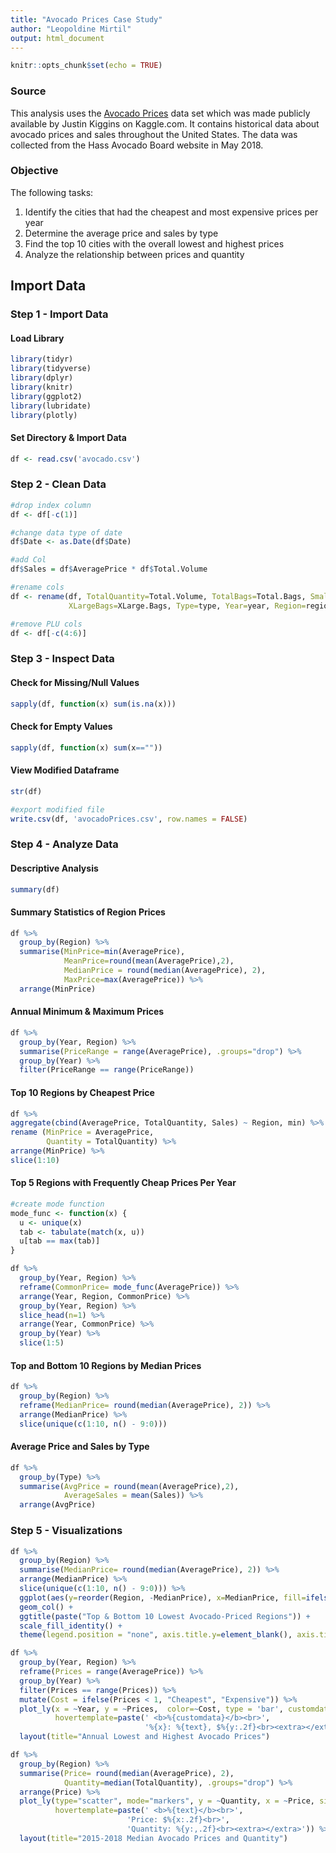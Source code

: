 ---
title: "Avocado Prices Case Study"
author: "Leopoldine Mirtil"
output: html_document
---

```{r setup, include=FALSE}
knitr::opts_chunk$set(echo = TRUE)
```

### Source

This analysis uses the [Avocado Prices](https://www.kaggle.com/datasets/neuromusic/avocado-prices) data set which was made publicly available by Justin Kiggins on Kaggle.com. It contains historical data about avocado prices and sales throughout the United States. The data was collected from the Hass Avocado Board website in May 2018.

 
### Objective

The following tasks: 

1. Identify the cities that had the cheapest and most expensive prices per year 
2. Determine the average price and sales by type 
3. Find the top 10 cities with the overall lowest and highest prices
4. Analyze the relationship between prices and quantity


## Import Data

### Step 1 - Import Data

#### Load Library

```{r, message=FALSE, warning=FALSE}
library(tidyr)
library(tidyverse)
library(dplyr)
library(knitr)
library(ggplot2)
library(lubridate)
library(plotly)
```

#### Set Directory & Import Data

```{r}
df <- read.csv('avocado.csv')
```


### Step 2 - Clean Data

```{r}
#drop index column
df <- df[-c(1)]

#change data type of date 
df$Date <- as.Date(df$Date)

#add Col
df$Sales = df$AveragePrice * df$Total.Volume

#rename cols 
df <- rename(df, TotalQuantity=Total.Volume, TotalBags=Total.Bags, SmallBags=Small.Bags, LargeBags=Large.Bags, 
             XLargeBags=XLarge.Bags, Type=type, Year=year, Region=region)

#remove PLU cols 
df <- df[-c(4:6)] 
```


### Step 3 - Inspect Data

#### Check for Missing/Null Values

```{r}
sapply(df, function(x) sum(is.na(x)))
```

#### Check for Empty Values

```{r}
sapply(df, function(x) sum(x==""))
```
#### View Modified Dataframe

```{r}
str(df)
```


```{r, echo=FALSE}
#export modified file
write.csv(df, 'avocadoPrices.csv', row.names = FALSE)
```


### Step 4 - Analyze Data

#### Descriptive Analysis

```{r}
summary(df)
```

#### Summary Statistics of Region Prices

```{r}
df %>%
  group_by(Region) %>%
  summarise(MinPrice=min(AveragePrice),
            MeanPrice=round(mean(AveragePrice),2),
            MedianPrice = round(median(AveragePrice), 2),
            MaxPrice=max(AveragePrice)) %>%
  arrange(MinPrice) 
```


#### Annual Minimum & Maximum Prices 

```{r, warning=FALSE, message=FALSE}
df %>%
  group_by(Year, Region) %>%
  summarise(PriceRange = range(AveragePrice), .groups="drop") %>%
  group_by(Year) %>%
  filter(PriceRange == range(PriceRange))
```


#### Top 10 Regions by Cheapest Price

```{r}
df %>%
aggregate(cbind(AveragePrice, TotalQuantity, Sales) ~ Region, min) %>%
rename (MinPrice = AveragePrice,
        Quantity = TotalQuantity) %>%
arrange(MinPrice) %>%
slice(1:10)
```


#### Top 5 Regions with Frequently Cheap Prices Per Year

```{r}
#create mode function
mode_func <- function(x) {
  u <- unique(x)
  tab <- tabulate(match(x, u))
  u[tab == max(tab)]
}

df %>%
  group_by(Year, Region) %>%
  reframe(CommonPrice= mode_func(AveragePrice)) %>%
  arrange(Year, Region, CommonPrice) %>%
  group_by(Year, Region) %>%
  slice_head(n=1) %>%
  arrange(Year, CommonPrice) %>%
  group_by(Year) %>%
  slice(1:5) 
```

#### Top and Bottom 10 Regions by Median Prices 

```{r}
df %>%
  group_by(Region) %>%
  reframe(MedianPrice= round(median(AveragePrice), 2)) %>%
  arrange(MedianPrice) %>%
  slice(unique(c(1:10, n() - 9:0))) 
```

#### Average Price and Sales by Type

```{r}
df %>%
  group_by(Type) %>%
  summarise(AvgPrice = round(mean(AveragePrice),2), 
            AverageSales = mean(Sales)) %>%
  arrange(AvgPrice)
```


### Step 5 - Visualizations

```{r, echo=FALSE, warning=FALSE}
df %>%
  group_by(Region) %>%
  summarise(MedianPrice= round(median(AveragePrice), 2)) %>%
  arrange(MedianPrice) %>%
  slice(unique(c(1:10, n() - 9:0))) %>%
  ggplot(aes(y=reorder(Region, -MedianPrice), x=MedianPrice, fill=ifelse(MedianPrice < 1.50, "darkgreen", "darkred"))) +
  geom_col() +
  ggtitle(paste("Top & Bottom 10 Lowest Avocado-Priced Regions")) +
  scale_fill_identity() +
  theme(legend.position = "none", axis.title.y=element_blank(), axis.title.x=element_blank()) 
```


```{r, echo=FALSE, warning=FALSE}
df %>%
  group_by(Year, Region) %>%
  reframe(Prices = range(AveragePrice)) %>%
  group_by(Year) %>%
  filter(Prices == range(Prices)) %>%
  mutate(Cost = ifelse(Prices < 1, "Cheapest", "Expensive")) %>%
  plot_ly(x = ~Year, y = ~Prices,  color=~Cost, type = 'bar', customdata=~Cost, text=~Region, 
          hovertemplate=paste(' <b>%{customdata}</b><br>', 
                              '%{x}: %{text}, $%{y:.2f}<br><extra></extra>')) %>%
  layout(title="Annual Lowest and Highest Avocado Prices")
```


```{r, message=FALSE, warning=FALSE, echo=FALSE}
df %>%
  group_by(Region) %>%
  summarise(Price= round(median(AveragePrice), 2),
            Quantity=median(TotalQuantity), .groups="drop") %>% 
  arrange(Price) %>%
  plot_ly(type="scatter", mode="markers", y = ~Quantity, x = ~Price, size=~Price, text= ~Region,
          hovertemplate=paste(' <b>%{text}</b><br>', 
                          'Price: $%{x:.2f}<br>',
                          'Quantity: %{y:,.2f}<br><extra></extra>')) %>%
  layout(title="2015-2018 Median Avocado Prices and Quantity")
```
